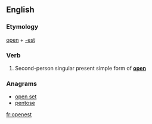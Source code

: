 ==English==

===Etymology===
[[open]] + [[-est]]

===Verb===
{{en-verb form}}

# {{context|archaic}} Second-person singular present simple form of '''[[open]]'''

===Anagrams===
* [[open set#English|open set]]
* [[pentose#English|pentose]]

[[fr:openest]]